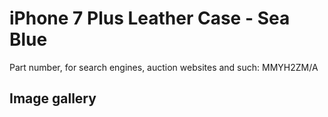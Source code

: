 
# iPhone 7 Plus Leather Case - Sea Blue

Part number, for search engines, auction websites and such: MMYH2ZM/A

## Image gallery

<div style={{ width: "768px" }}>
  <GalleryComponent
    images={[
      {
        original: "/everysource/MMYH2.webp",
        thumbnail: "/everypreview/MMYH2.webp",
      },
      {
        original: "/everysource/MMYH2_AV1_GOLD.webp",
        thumbnail: "/everypreview/MMYH2_AV1_GOLD.webp",
      },
      {
        original: "/everysource/MMYH2_AV1_JET_BLACK.webp",
        thumbnail: "/everypreview/MMYH2_AV1_JET_BLACK.webp",
      },
      {
        original: "/everysource/MMYH2_AV1_RED.webp",
        thumbnail: "/everypreview/MMYH2_AV1_RED.webp",
      },
      {
        original: "/everysource/MMYH2_AV1_SILVER.webp",
        thumbnail: "/everypreview/MMYH2_AV1_SILVER.webp",
      },
      {
        original: "/everysource/MMYH2_AV2.webp",
        thumbnail: "/everypreview/MMYH2_AV2.webp",
      }
    ]}
  />
</div>